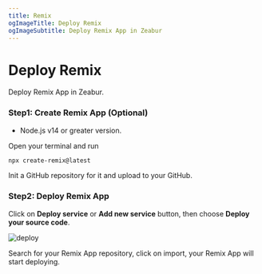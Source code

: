 ```yaml
---
title: Remix
ogImageTitle: Deploy Remix
ogImageSubtitle: Deploy Remix App in Zeabur
---
```


<WorkingInProgress />

# Deploy Remix

Deploy Remix App in Zeabur.

### Step1: Create Remix App (Optional)

- Node.js v14 or greater version.

Open your terminal and run
```bash
npx create-remix@latest
```

Init a GitHub repository for it and upload to your GitHub.

### Step2: Deploy Remix App

Click on **Deploy service** or **Add new service** button, then choose **Deploy your source code**.

![deploy](/deploy/common/select-service.en-US.png)

Search for your Remix App repository, click on import, your Remix App will start deploying.

